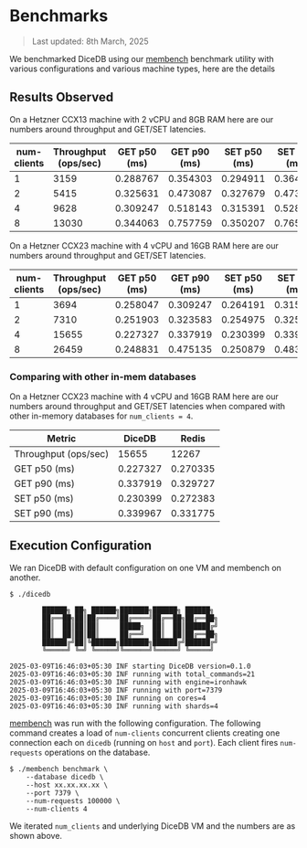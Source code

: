 # Benchmarks

> Last updated: 8th March, 2025

We benchmarked DiceDB using our [membench](https://github.com/DiceDB/membench) benchmark
utility with various configurations and various machine types, here are the details

## Results Observed

On a Hetzner CCX13 machine with 2 vCPU and 8GB RAM here are our numbers around throughput and GET/SET latencies.

| num-clients | Throughput (ops/sec) | GET p50 (ms) | GET p90 (ms) | SET p50 (ms) | SET p90 (ms) |
| ----------- | -------------------- | ------------ | ------------ | ------------ | ------------ |
| 1           | 3159                 | 0.288767     | 0.354303     | 0.294911     | 0.364543     |
| 2           | 5415                 | 0.325631     | 0.473087     | 0.327679     | 0.473087     |
| 4           | 9628                 | 0.309247     | 0.518143     | 0.315391     | 0.528383     |
| 8           | 13030                | 0.344063     | 0.757759     | 0.350207     | 0.765951     |

On a Hetzner CCX23 machine with 4 vCPU and 16GB RAM here are our numbers around throughput and GET/SET latencies.

| num-clients | Throughput (ops/sec) | GET p50 (ms) | GET p90 (ms) | SET p50 (ms) | SET p90 (ms) |
| ----------- | -------------------- | ------------ | ------------ | ------------ | ------------ |
| 1           | 3694                 | 0.258047     | 0.309247     | 0.264191     | 0.315391     |
| 2           | 7310                 | 0.251903     | 0.323583     | 0.254975     | 0.325631     |
| 4           | 15655                | 0.227327     | 0.337919     | 0.230399     | 0.339967     |
| 8           | 26459                | 0.248831     | 0.475135     | 0.250879     | 0.483327     |

### Comparing with other in-mem databases

On a Hetzner CCX23 machine with 4 vCPU and 16GB RAM here are our numbers around
throughput and GET/SET latencies when compared with other in-memory databases
for `num_clients = 4`.

| Metric               | DiceDB   | Redis    |
| -------------------- | -------- | -------- |
| Throughput (ops/sec) | 15655    | 12267    |
| GET p50 (ms)         | 0.227327 | 0.270335 |
| GET p90 (ms)         | 0.337919 | 0.329727 |
| SET p50 (ms)         | 0.230399 | 0.272383 |
| SET p90 (ms)         | 0.339967 | 0.331775 |

## Execution Configuration

We ran DiceDB with default configuration on one VM and membench on another.

```
$ ./dicedb

        ██████╗ ██╗ ██████╗███████╗██████╗ ██████╗
        ██╔══██╗██║██╔════╝██╔════╝██╔══██╗██╔══██╗
        ██║  ██║██║██║     █████╗  ██║  ██║██████╔╝
        ██║  ██║██║██║     ██╔══╝  ██║  ██║██╔══██╗
        ██████╔╝██║╚██████╗███████╗██████╔╝██████╔╝
        ╚═════╝ ╚═╝ ╚═════╝╚══════╝╚═════╝ ╚═════╝

2025-03-09T16:46:03+05:30 INF starting DiceDB version=0.1.0
2025-03-09T16:46:03+05:30 INF running with total_commands=21
2025-03-09T16:46:03+05:30 INF running with engine=ironhawk
2025-03-09T16:46:03+05:30 INF running with port=7379
2025-03-09T16:46:03+05:30 INF running on cores=4
2025-03-09T16:46:03+05:30 INF running with shards=4
```

[membench](https://github.com/DiceDB/membench) was run with the following configuration.
The following command creates a load of `num-clients` concurrent clients
creating one connection each on `dicedb` (running on `host` and `port`). Each client fires
`num-requests` operations on the database.

```
$ ./membench benchmark \
    --database dicedb \
    --host xx.xx.xx.xx \
    --port 7379 \
    --num-requests 100000 \
    --num-clients 4
```

We iterated `num_clients` and underlying DiceDB VM and the numbers are as shown above.
